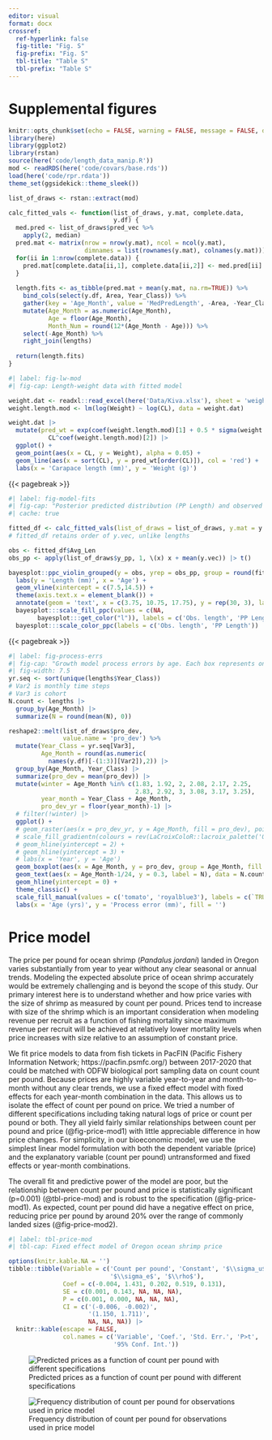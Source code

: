 ```yaml
---
editor: visual
format: docx
crossref:
  ref-hyperlink: false
  fig-title: "Fig. S"
  fig-prefix: "Fig. S"
  tbl-title: "Table S"
  tbl-prefix: "Table S"
---
```


# Supplemental figures

```r
knitr::opts_chunk$set(echo = FALSE, warning = FALSE, message = FALSE, dpi = 500)
library(here)
library(ggplot2)
library(rstan)
source(here('code/length_data_manip.R'))
mod <- readRDS(here('code/covars/base.rds'))
load(here('code/rpr.rdata'))
theme_set(ggsidekick::theme_sleek())

list_of_draws <- rstan::extract(mod)

calc_fitted_vals <- function(list_of_draws, y.mat, complete.data, 
                             y.df) {
  med.pred <- list_of_draws$pred_vec %>%
    apply(2, median)
  pred.mat <- matrix(nrow = nrow(y.mat), ncol = ncol(y.mat), 
                     dimnames = list(rownames(y.mat), colnames(y.mat)))
  for(ii in 1:nrow(complete.data)) {
    pred.mat[complete.data[ii,1], complete.data[ii,2]] <- med.pred[ii] 
  }
  
  length.fits <- as_tibble(pred.mat + mean(y.mat, na.rm=TRUE)) %>%
    bind_cols(select(y.df, Area, Year_Class)) %>%
    gather(key = 'Age_Month', value = 'MedPredLength', -Area, -Year_Class) %>%
    mutate(Age_Month = as.numeric(Age_Month),
           Age = floor(Age_Month),
           Month_Num = round(12*(Age_Month - Age))) %>% 
    select(-Age_Month) %>%
    right_join(lengths)
  
  return(length.fits)
}
```

```r
#| label: fig-lw-mod
#| fig-cap: Length-weight data with fitted model

weight.dat <- readxl::read_excel(here('Data/Kiva.xlsx'), sheet = 'weights')
weight.length.mod <- lm(log(Weight) ~ log(CL), data = weight.dat)

weight.dat |>
  mutate(pred_wt = exp(coef(weight.length.mod)[1] + 0.5 * sigma(weight.length.mod)^2) * 
           CL^coef(weight.length.mod)[2]) |>
  ggplot() +
  geom_point(aes(x = CL, y = Weight), alpha = 0.05) +
  geom_line(aes(x = sort(CL), y = pred_wt[order(CL)]), col = 'red') +
  labs(x = 'Carapace length (mm)', y = 'Weight (g)')
```

{{< pagebreak >}}

```r
#| label: fig-model-fits
#| fig-cap: "Posterior predicted distribution (PP Length) and observed data for the base model. Each tick on the x-axis is one month; solid vertical lines separate years. Data replicates are across state areas and years."
#| cache: true

fitted_df <- calc_fitted_vals(list_of_draws = list_of_draws, y.mat = y.mat, complete.data = complete.data, y.df = y.df)
# fitted_df retains order of y.vec, unlike lengths

obs <- fitted_df$Avg_Len
obs_pp <- apply(list_of_draws$y_pp, 1, \(x) x + mean(y.vec)) |> t()

bayesplot::ppc_violin_grouped(y = obs, yrep = obs_pp, group = round(fitted_df$Age_Month, 2), y_draw = 'points', y_alpha = 0.25) +
  labs(y = 'Length (mm)', x = 'Age') +
  geom_vline(xintercept = c(7.5,14.5)) +
  theme(axis.text.x = element_blank()) +
  annotate(geom = 'text', x = c(3.75, 10.75, 17.75), y = rep(30, 3), label = paste('Age', 1:3), hjust = 'center') +
  bayesplot:::scale_fill_ppc(values = c(NA, 
        bayesplot:::get_color("l")), labels = c('Obs. length', 'PP Length')) +
  bayesplot:::scale_color_ppc(labels = c('Obs. length', 'PP Length'))
```

{{< pagebreak >}}

```r
#| label: fig-process-errs
#| fig-cap: "Growth model process errors by age. Each box represents one month. Numbers are the average numbers of shrimp measured each month per state area per year. They are offset from the process errors to emphasize that each process error relies on measurements during two consecutive months. Adjacent wintertime distributions look identical because no data are collected during those months (i.e., blank spaces indicate sample sizes of zero). Individual points are process errors outliers falling beyond 1.5 times the interquartile range of process errors for that month"
#| fig-width: 7.5
yr.seq <- sort(unique(lengths$Year_Class))
# Var2 is monthly time steps
# Var3 is cohort
N.count <- lengths |>
  group_by(Age_Month) |>
  summarize(N = round(mean(N), 0))

reshape2::melt(list_of_draws$pro_dev,
               value.name = 'pro_dev') %>%
  mutate(Year_Class = yr.seq[Var3],
         Age_Month = round(as.numeric(
           names(y.df)[-(1:3)][Var2]),2)) |>
  group_by(Age_Month, Year_Class) |>
  summarize(pro_dev = mean(pro_dev)) |>
  mutate(winter = Age_Month %in% c(1.83, 1.92, 2, 2.08, 2.17, 2.25,
                                   2.83, 2.92, 3, 3.08, 3.17, 3.25),
         year_month = Year_Class + Age_Month,
         pro_dev_yr = floor(year_month)-1) |>
  # filter(!winter) |>
  ggplot() +
  # geom_raster(aes(x = pro_dev_yr, y = Age_Month, fill = pro_dev), pointsize = 3) +
  # scale_fill_gradientn(colours = rev(LaCroixColoR::lacroix_palette('Orange', 10))) +
  # geom_hline(yintercept = 2) +
  # geom_hline(yintercept = 3) +
  # labs(x = 'Year', y = 'Age')
  geom_boxplot(aes(x = Age_Month, y = pro_dev, group = Age_Month, fill = winter)) +
  geom_text(aes(x = Age_Month-1/24, y = 0.3, label = N), data = N.count, size = 2) +
  geom_hline(yintercept = 0) +
  theme_classic() +
  scale_fill_manual(values = c('tomato', 'royalblue3'), labels = c(`TRUE` = 'Winter', `FALSE` = 'Summer')) +
  labs(x = 'Age (yrs)', y = 'Process error (mm)', fill = '')

```

# Price model

The price per pound for ocean shrimp (*Pandalus jordani*) landed in Oregon varies substantially from year to year without any clear seasonal or annual trends. Modeling the expected absolute price of ocean shrimp accurately would be extremely challenging and is beyond the scope of this study. Our primary interest here is to understand whether and how price varies with the size of shrimp as measured by count per pound. Prices tend to increase with size of the shrimp which is an important consideration when modeling revenue per recruit as a function of fishing mortality since maximum revenue per recruit will be achieved at relatively lower mortality levels when price increases with size relative to an assumption of constant price.

We fit price models to data from fish tickets in PacFIN (Pacific Fishery Information Network; https://pacfin.psmfc.org/) between 2017-2020 that could be matched with ODFW biological port sampling data on count count per pound. Because prices are highly variable year-to-year and month-to-month without any clear trends, we use a fixed effect model with fixed effects for each year-month combination in the data. This allows us to isolate the effect of count per pound on price. We tried a number of different specifications including taking natural logs of price or count per pound or both. They all yield fairly similar relationships between count per pound and price (@fig-price-mod1) with little appreciable difference in how price changes. For simplicity, in our bioeconomic model, we use the simplest linear model formulation with both the dependent variable (price) and the explanatory variable (count per pound) untransformed and fixed effects or year-month combinations.

The overall fit and predictive power of the model are poor, but the relationship between count per pound and price is statistically significant (p=0.001) (@tbl-price-mod) and is robust to the specification (@fig-price-mod1). As expected, count per pound did have a negative effect on price, reducing price per pound by around 20% over the range of commonly landed sizes (@fig-price-mod2).

```r
#| label: tbl-price-mod
#| tbl-cap: Fixed effect model of Oregon ocean shrimp price

options(knitr.kable.NA = '')
tibble::tibble(Variable = c('Count per pound', 'Constant', '$\\sigma_u$',
                            '$\\sigma_e$', '$\\rho$'),
               Coef = c(-0.004, 1.431, 0.202, 0.519, 0.131),
               SE = c(0.001, 0.143, NA, NA, NA),
               P = c(0.001, 0.000, NA, NA, NA),
               CI = c('(-0.006, -0.002)',
                      '(1.150, 1.711)',
                      NA, NA, NA)) |>
  knitr::kable(escape = FALSE, 
               col.names = c('Variable', 'Coef.', 'Std. Err.', 'P>t',
                             '95% Conf. Int.'))
```

![Predicted prices as a function of count per pound with different specifications](../figures/price_model1.png){#fig-price-mod1}

![Frequency distribution of count per pound for observations used in price model](../figures/price_model2.png){#fig-price-mod2}
